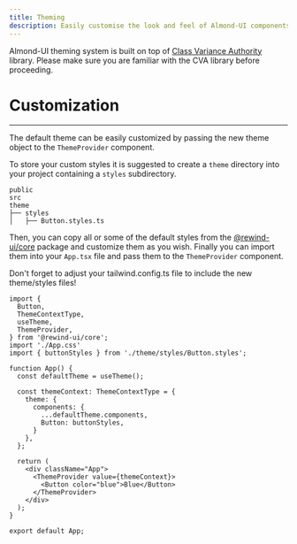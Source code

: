 ```yaml
---
title: Theming
description: Easily customise the look and feel of Almond-UI components
---
```

Almond-UI theming system is built on top of [Class Variance Authority](https://cva.style/docs) library. Please make sure you are familiar with the CVA library before proceeding.

# Customization
---
The default theme can be easily customized by passing the new theme object to the `ThemeProvider` component.

To store your custom styles it is suggested to create a `theme` directory into your project containing a `styles` subdirectory.

```
public
src
theme
├── styles
│   ├── Button.styles.ts
```

Then, you can copy all or some of the default styles from the [@rewind-ui/core](https://github.com/rewindui/rewindui/tree/main/packages/core/src/theme/styles) package and customize them as you wish. Finally you can import them into your `App.tsx` file and pass them to the `ThemeProvider` component.

<Callout>Don't forget to adjust your tailwind.config.ts file to include the new theme/styles files!</Callout>

```tsx
import {
  Button,
  ThemeContextType,
  useTheme,
  ThemeProvider,
} from '@rewind-ui/core';
import './App.css'
import { buttonStyles } from './theme/styles/Button.styles';

function App() {
  const defaultTheme = useTheme();

  const themeContext: ThemeContextType = {
    theme: {
      components: {
        ...defaultTheme.components,
        Button: buttonStyles,
      }
    },
  };

  return (
    <div className="App">
      <ThemeProvider value={themeContext}>
        <Button color="blue">Blue</Button>
      </ThemeProvider>
    </div>
  );
}

export default App;
```
